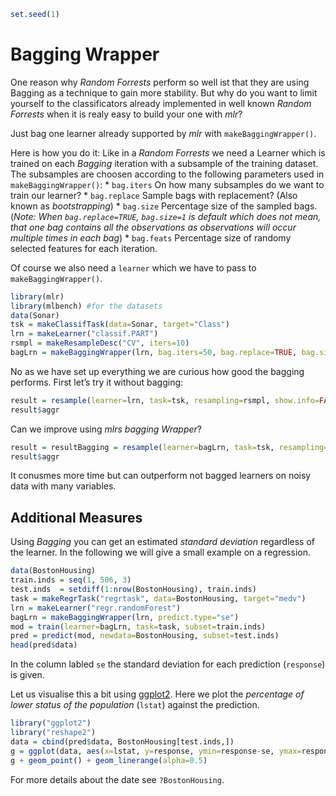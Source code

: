 ```r
set.seed(1)
```

Bagging Wrapper
========================================================

One reason why *Random Forrests* perform so well ist that they are using Bagging as a technique to gain more stability.
But why do you want to limit yourself to the classificators already implemented in well known *Random Forrests* when it is realy easy to build your one with *mlr*?

Just bag one learner already supported by *mlr* with `makeBaggingWrapper()`.

Here is how you do it:
Like in a *Random Forrests* we need a Learner which is trained on each *Bagging* iteration with a subsample of the training dataset.
The subsamples are choosen according to the following parameters used in `makeBaggingWrapper()`:
* `bag.iters` On how many subsamples do we want to train our learner?
* `bag.replace` Sample bags with replacement? (Also known as *bootstrapping*)
* `bag.size` Percentage size of the sampled bags. (*Note: When `bag.replace=TRUE`, `bag.size=1` is default which does not mean, that one bag contains all the observations as observations will occur multiple times in each bag*)
* `bag.feats` Percentage size of randomy selected features for each iteration. 

Of course we also need a `learner` which we have to pass to `makeBaggingWrapper()`.

```r
library(mlr)
library(mlbench) #for the datasets
data(Sonar)
tsk = makeClassifTask(data=Sonar, target="Class")
lrn = makeLearner("classif.PART")
rsmpl = makeResampleDesc("CV", iters=10)
bagLrn = makeBaggingWrapper(lrn, bag.iters=50, bag.replace=TRUE, bag.size=0.8, bag.feats=3/4, predict.type="prob")
```
No as we have set up everything we are curious how good the bagging performs.
First let's try it without bagging:
```r
result = resample(learner=lrn, task=tsk, resampling=rsmpl, show.info=FALSE)
result$aggr
```
Can we improve using *mlrs bagging Wrapper*?
```r
result = resultBagging = resample(learner=bagLrn, task=tsk, resampling=rsmpl, show.info=FALSE)
result$aggr
```
It conusmes more time but can outperform not bagged learners on noisy data with many variables.



Additional Measures
-------------------
Using *Bagging* you can get an estimated *standard deviation* regardless of the learner.
In the following we will give a small example on a regression.

```r
data(BostonHousing)
train.inds = seq(1, 506, 3)
test.inds  = setdiff(1:nrow(BostonHousing), train.inds)
task = makeRegrTask("regrtask", data=BostonHousing, target="medv") 
lrn = makeLearner("regr.randomForest")
bagLrn = makeBaggingWrapper(lrn, predict.type="se")
mod = train(learner=bagLrn, task=task, subset=train.inds)
pred = predict(mod, newdata=BostonHousing, subset=test.inds)
head(pred$data)
```
In the column labled `se` the standard deviation for each prediction (`response`) is given.

Let us visualise this a bit using [ggplot2](http://ggplot2.org/).
Here we plot the *percentage of lower status of the population* (`lstat`) against the prediction.
```r
library("ggplot2")
library("reshape2")
data = cbind(pred$data, BostonHousing[test.inds,])
g = ggplot(data, aes(x=lstat, y=response, ymin=response-se, ymax=response+se, col=age))
g + geom_point() + geom_linerange(alpha=0.5)
```
For more details about the date see `?BostonHousing`.


